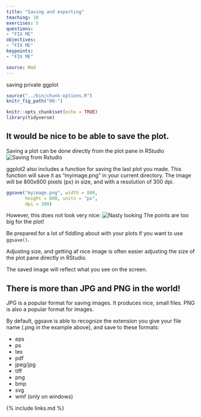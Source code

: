 ```yaml
---
title: "Saving and exporting"
teaching: 10
exercises: 5
questions:
- "FIX ME"
objectives:
- "FIX ME"
keypoints:
- "FIX ME"

source: Rmd
---
```


saving private ggplot
```r
source("../bin/chunk-options.R")
knitr_fig_path("08-")
```

```r
knitr::opts_chunk$set(echo = TRUE)
library(tidyverse)
```


## It would be nice to be able to save the plot.

Saving a plot can be done directly from the plot pane in
RStudio
![Saving from Rstudio](../fig/08-saving-plot.png)


ggplot2 also includes a function for saving the last plot
you made. This function will save it as "myimage.png" in your
current directory. The image will be 800x600 pixels (px) in size, and with a resolution of 300 dpi.
```r
ggsave("myimage.png", width = 800, 
       height = 600, units = "px",
       dpi = 300)
```

However, this does not look very nice:
![Nasty looking](../fig/myimage.png)
The points are too big for the plot!

Be prepared for a lot of fiddling about with your plots if
you want to use `ggsave()`. 

Adjusting size, and getting af nice image is often easier 
adjusting the size of the plot pane directly in RStudio. 

The saved image will reflect what you see on the screen.

## There is more than JPG and PNG in the world!
JPG is a popular format for saving images. It produces nice,
small files. PNG is also a popular format for images.

By default, ggsave is able to recognize the extension you
give your file name (.png in the example above), and save 
to these formats:

* eps
* ps
* tex
* pdf
* jpeg/jpg
* tiff
* png
* bmp
* svg
* wmf (only on windows)


{% include links.md %}
